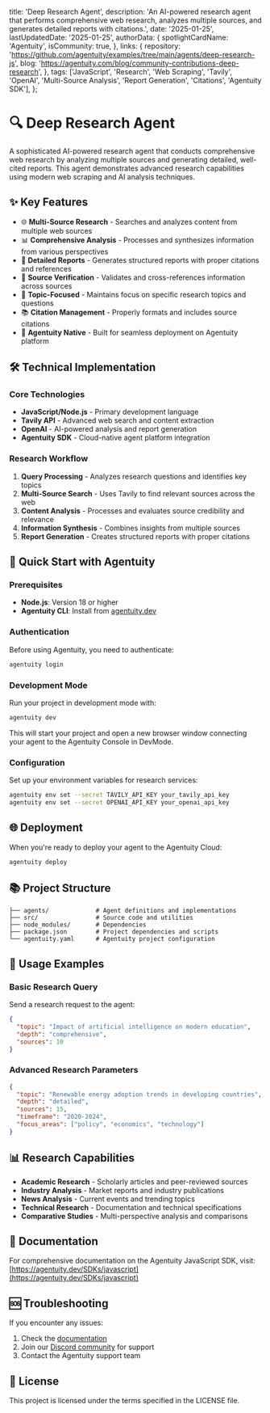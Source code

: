   title: 'Deep Research Agent',
  description: 'An AI-powered research agent that performs comprehensive web research, analyzes multiple sources, and generates detailed reports with citations.',
  date: '2025-01-25',
  lastUpdatedDate: '2025-01-25',
  authorData: {
    spotlightCardName: 'Agentuity',
    isCommunity: true,
  },
  links: {
    repository: 'https://github.com/agentuity/examples/tree/main/agents/deep-research-js',
    blog: 'https://agentuity.com/blog/community-contributions-deep-research',
  },
  tags: ['JavaScript', 'Research', 'Web Scraping', 'Tavily', 'OpenAI', 'Multi-Source Analysis', 'Report Generation', 'Citations', 'Agentuity SDK'],
};

# 🔍 Deep Research Agent

A sophisticated AI-powered research agent that conducts comprehensive web research by analyzing multiple sources and generating detailed, well-cited reports. This agent demonstrates advanced research capabilities using modern web scraping and AI analysis techniques.

## ✨ Key Features

- 🌐 **Multi-Source Research** - Searches and analyzes content from multiple web sources
- 📊 **Comprehensive Analysis** - Processes and synthesizes information from various perspectives
- 📝 **Detailed Reports** - Generates structured reports with proper citations and references
- 🔗 **Source Verification** - Validates and cross-references information across sources
- 🎯 **Topic-Focused** - Maintains focus on specific research topics and questions
- 📚 **Citation Management** - Properly formats and includes source citations
- 🚀 **Agentuity Native** - Built for seamless deployment on Agentuity platform

## 🛠️ Technical Implementation

### Core Technologies

- **JavaScript/Node.js** - Primary development language
- **Tavily API** - Advanced web search and content extraction
- **OpenAI** - AI-powered analysis and report generation
- **Agentuity SDK** - Cloud-native agent platform integration

### Research Workflow

1. **Query Processing** - Analyzes research questions and identifies key topics
2. **Multi-Source Search** - Uses Tavily to find relevant sources across the web
3. **Content Analysis** - Processes and evaluates source credibility and relevance
4. **Information Synthesis** - Combines insights from multiple sources
5. **Report Generation** - Creates structured reports with proper citations

## 🚀 Quick Start with Agentuity

### Prerequisites

- **Node.js**: Version 18 or higher
- **Agentuity CLI**: Install from [agentuity.dev](https://agentuity.dev)

### Authentication

Before using Agentuity, you need to authenticate:

```bash
agentuity login
```

### Development Mode

Run your project in development mode with:

```bash
agentuity dev
```

This will start your project and open a new browser window connecting your agent to the Agentuity Console in DevMode.

### Configuration

Set up your environment variables for research services:

```bash
agentuity env set --secret TAVILY_API_KEY your_tavily_api_key
agentuity env set --secret OPENAI_API_KEY your_openai_api_key
```

## 🌐 Deployment

When you're ready to deploy your agent to the Agentuity Cloud:

```bash
agentuity deploy
```

## 📚 Project Structure

```
├── agents/             # Agent definitions and implementations
├── src/                # Source code and utilities
├── node_modules/       # Dependencies
├── package.json        # Project dependencies and scripts
└── agentuity.yaml      # Agentuity project configuration
```

## 🔧 Usage Examples

### Basic Research Query

Send a research request to the agent:

```json
{
  "topic": "Impact of artificial intelligence on modern education",
  "depth": "comprehensive",
  "sources": 10
}
```

### Advanced Research Parameters

```json
{
  "topic": "Renewable energy adoption trends in developing countries",
  "depth": "detailed",
  "sources": 15,
  "timeframe": "2020-2024",
  "focus_areas": ["policy", "economics", "technology"]
}
```

## 📊 Research Capabilities

- **Academic Research** - Scholarly articles and peer-reviewed sources
- **Industry Analysis** - Market reports and industry publications
- **News Analysis** - Current events and trending topics
- **Technical Research** - Documentation and technical specifications
- **Comparative Studies** - Multi-perspective analysis and comparisons

## 📖 Documentation

For comprehensive documentation on the Agentuity JavaScript SDK, visit:
[https://agentuity.dev/SDKs/javascript](https://agentuity.dev/SDKs/javascript)

## 🆘 Troubleshooting

If you encounter any issues:

1. Check the [documentation](https://agentuity.dev/SDKs/javascript)
2. Join our [Discord community](https://discord.gg/agentuity) for support
3. Contact the Agentuity support team

## 📝 License

This project is licensed under the terms specified in the LICENSE file.
